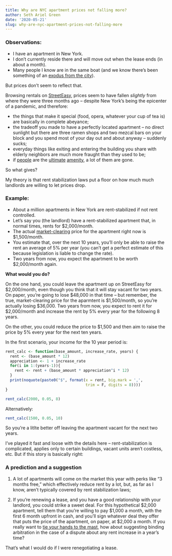 ```yaml
---
title: Why are NYC apartment prices not falling more?
author: Seth Ariel Green
date: '2020-05-21'
slug: why-are-nyc-apartment-prices-not-falling-more
---
```


### Observations:

* I have an apartment in New York. 
* I don't currently reside there and will move out when the lease ends (in about a month).
* Many people I know are in the same boat (and we know there's been something of an [exodus from the city](https://www.nytimes.com/interactive/2020/05/16/nyregion/nyc-coronavirus-moving-leaving.html)).

But prices don't seem to reflect that.

Browsing rentals on [StreetEasy](https://streeteasy.com/for-rent/nyc), prices seem to have fallen _slightly_ from where they were three months ago -- despite New York's being the epicenter of a pandemic, and therefore:

* the things that make it special (food, opera, whatever your cup of tea is) are basically in complete abeyance;
* the tradeoff you made to have a perfectly located apartment -- no direct sunlight but there are three ramen shops and two mezcal bars on your block and you spend most of your day out and about anyway -- suddenly sucks;
* everyday things like exiting and entering the building you share with elderly neighbors are much more fraught than they used to be;
* if [people](http://www.arnoldkling.com/blog/city-inhabitants-as-amenities/) are the [ultimate](http://www.arnoldkling.com/blog/the-coordination-problem-and-winner-cities/) [amenity](http://www.arnoldkling.com/blog/expensive-cities-and-labor-immobility/), a lot of them are gone.

So what gives?

My theory is that rent stabilization laws put a floor on how much much landlords are willing to let prices drop.

### Example:

* About a million apartments in New York are rent-stabilized if not rent controlled. 
* Let's say you (the landlord) have a rent-stabilized apartment that, in normal times, rents for \$2,000/month.
* The actual [market-clearing](https://en.wikipedia.org/wiki/Market_clearing) price for the apartment right now is \$1,500/month.
* You estimate that, over the next 10 years, you'll only be able to raise the rent an average of 5% per year (you can't get a perfect estimate of this because legislation is liable to change the rate).
* Two years from now, you expect the apartment to be worth $2,000/month again.

**What would you do?**

On the one hand, you could leave the apartment up on StreetEasy for \$2,000/month, even though you think that it will stay vacant for two years. On paper, you're going to lose \$48,000 in that time -- but remember, the true, market-clearing price for the aparmtent is $1,500/month, so you're actually losing \$36,000. Two years from now, you expect to rent it for \$2,000/month and increase the rent by 5% every year for the following 8 years.

On the other, you could reduce the price to $1,500 and then aim to raise the price by 5% every year for the next ten years. 

In the first scenario, your income for the 10 year period is:
```r
rent_calc <- function(base_amount, increase_rate, years) {
  rent <- (base_amount * 12)
  appreciation <- 1 + increase_rate
  for(i in 1:(years-1)){
    rent <- rent + (base_amount * appreciation^i * 12)
  }
  print(noquote(paste0("$", format(x = rent, big.mark = ',',
                                   trim = F, digits = 8))))
}

rent_calc(2000, 0.05, 8)
```

Alternatively:
```r
rent_calc(1500, 0.05, 10)
```

So you're a litlte better off leaving the apartment vacant for the next two years.

I've played it fast and loose with the details here -- rent-stabilization is complicated, applies only to certain buildings, vacant units aren't costless, etc. But if this story is basically right:

### A prediction and a suggestion

1) A lot of apartments will come on the market this year with perks like "3 months free," which effectively reduce rent by a lot, but, as far as I know, aren't typically covered by rent stabilization laws;

2) If you're renewing a lease, and you have a good relationship with your landlord, you could strike a sweet deal. For this hypothetical \$2,000 apartment, tell them that you're willing to pay \$1,000 a month, with the first 6 month upfront in cash, and you'll sign whatever deal they offer that puts the price of the apartment, on paper, at \$2,000 a month. If you really want to [tie your hands to the mast](https://spectacledavenger.blogspot.com/2010/08/jon-elster-ulysses-and-sirens.html), how about suggesting binding arbitration in the case of a dispute about any rent increase in a year's time?

That's what I would do if I were renegotiating a lease.